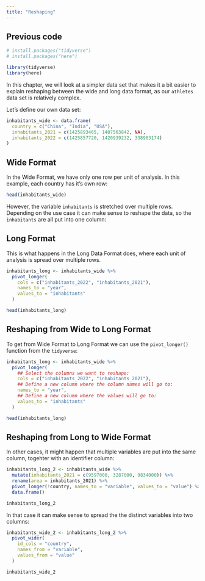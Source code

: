 ```yaml
---
title: "Reshaping"
---
```


::: {.callout-caution icon="false" collapse="true"}
## Previous code

```r
# install.packages("tidyverse")
# install.packages("here")

library(tidyverse)
library(here)

```
:::

In this chapter, we will look at a simpler data set that makes it a bit easier to explain reshaping between the wide and long data format, as our `athletes` data set is relatively complex.

Let's define our own data set:

```r
inhabitants_wide <- data.frame(
  country = c("China", "India", "USA"),
  inhabitants_2021 = c(1425893465, 1407563842, NA),
  inhabitants_2022 = c(1425857720, 1420939232, 338903174)
)
```

## Wide Format

In the Wide Format, we have only one row per unit of analysis. In this example, each country has it's own row:

```r
head(inhabitants_wide)
```

However, the variable `inhabitants` is stretched over multiple rows. Depending on the use case it can make sense to reshape the data, so the `inhabitants` are all put into one column:

## Long Format

This is what happens in the Long Data Format does, where each unit of analysis is spread over multiple rows.

```r
inhabitants_long <- inhabitants_wide %>%
  pivot_longer(
    cols = c("inhabitants_2022", "inhabitants_2021"),
    names_to = "year",
    values_to = "inhabitants"
  )
```

```r
head(inhabitants_long)
```

## Reshaping from Wide to Long Format

To get from Wide Format to Long Format we can use the `pivot_longer()` function from the `tidyverse`:

::: tidy
```r
inhabitants_long <- inhabitants_wide %>%
  pivot_longer(
    ## Select the columns we want to reshape:
    cols = c("inhabitants_2022", "inhabitants_2021"),
    ## Define a new column where the column names will go to:
    names_to = "year",
    ## Define a new column where the values will go to:
    values_to = "inhabitants"
  )

head(inhabitants_long)
```
:::

## Reshaping from Long to Wide Format

In other cases, it might happen that multiple variables are put into the same column, togehter with an identifier column:

```r
inhabitants_long_2 <- inhabitants_wide %>%
  mutate(inhabitants_2021 = c(9597000, 3287000, 9834000)) %>%
  rename(area = inhabitants_2021) %>%
  pivot_longer(!country, names_to = "variable", values_to = "value") %>%
  data.frame()
```

```r
inhabitants_long_2
```

In that case it can make sense to spread the the distinct variables into two columns:

```r
inhabitants_wide_2 <- inhabitants_long_2 %>%
  pivot_wider(
    id_cols = "country",
    names_from = "variable",
    values_from = "value"
  )

inhabitants_wide_2
```
